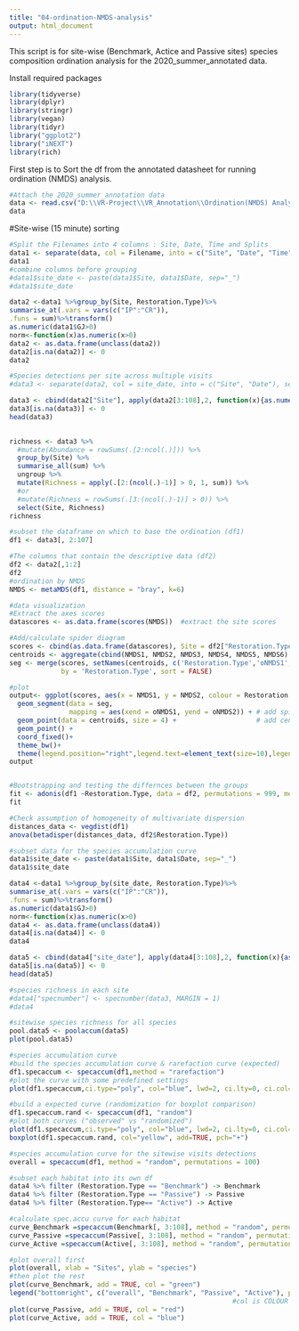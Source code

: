 ```yaml
---
title: "04-ordination-NMDS-analysis"
output: html_document
---
```


This script is for site-wise (Benchmark, Actice and Passive sites) species composition ordination analysis for the 2020_summer_annotated data.


Install required packages
```r
library(tidyverse)
library(dplyr)
library(stringr)
library(vegan)
library(tidyr)
library("ggplot2")
library("iNEXT")
library(rich)
```

First step is to Sort the df from the annotated datasheet for running ordination (NMDS) analysis.

```r
#Attach the 2020_summer_annotation data 
data <- read.csv("D:\\VR-Project\\VR_Annotation\\Ordination(NMDS) Analysis\\2020-summer-annotation-working document.csv")
data
```


#Site-wise (15 minute) sorting 
```r
#Split the Filenames into 4 columns : Site, Date, Time and Splits   
data1 <- separate(data, col = Filename, into = c("Site", "Date", "Time", "Splits"), sep = "_")
data1
#combine columns before grouping
#data1$site_date <- paste(data1$Site, data1$Date, sep="_")
#data1$site_date

```

```r

data2 <-data1 %>%group_by(Site, Restoration.Type)%>%
summarise_at(.vars = vars(c("IP":"CR")),
.funs = sum)%>%transform() 
as.numeric(data1$GJ>0)
norm<-function(x)as.numeric(x>0)
data2 <- as.data.frame(unclass(data2))
data2[is.na(data2)] <- 0
data2
```

```r
#Species detections per site across multiple visits
#data3 <- separate(data2, col = site_date, into = c("Site", "Date"), sep = "_")

data3 <- cbind(data2["Site"], apply(data2[3:108],2, function(x){as.numeric(x>0)}))
data3[is.na(data3)] <- 0
head(data3)
  
```

```r
richness <- data3 %>%
  #mutate(Abundance = rowSums(.[2:ncol(.)])) %>% 
  group_by(Site) %>% 
  summarise_all(sum) %>%
  ungroup %>% 
  mutate(Richness = apply(.[2:(ncol(.)-1)] > 0, 1, sum)) %>%
  #or
  #mutate(Richness = rowSums(.[3:(ncol(.)-1)] > 0)) %>%
  select(Site, Richness)
richness

```



```r
#subset the dataframe on which to base the ordination (df1)
df1 <- data3[, 2:107]

#The columns that contain the descriptive data (df2)
df2 <- data2[,1:2]
df2
#ordination by NMDS
NMDS <- metaMDS(df1, distance = "bray", k=6)

```



```r
#data visualization
#Extract the axes scores
datascores <- as.data.frame(scores(NMDS))  #extract the site scores

#Add/calculate spider diagram
scores <- cbind(as.data.frame(datascores), Site = df2["Restoration.Type"])
centroids <- aggregate(cbind(NMDS1, NMDS2, NMDS3, NMDS4, NMDS5, NMDS6) ~ Restoration.Type, data = scores, FUN = mean)
seg <- merge(scores, setNames(centroids, c('Restoration.Type','oNMDS1','oNMDS2')),
             by = 'Restoration.Type', sort = FALSE)

```


```r
#plot
output<- ggplot(scores, aes(x = NMDS1, y = NMDS2, colour = Restoration.Type)) +
  geom_segment(data = seg,
               mapping = aes(xend = oNMDS1, yend = oNMDS2)) + # add spiders
  geom_point(data = centroids, size = 4) +                    # add centroids
  geom_point() +                                              
  coord_fixed()+                                              
  theme_bw()+ 
  theme(legend.position="right",legend.text=element_text(size=10),legend.direction='vertical')
output



```

```r
#Bootstrapping and testing the differnces between the groups
fit <- adonis(df1 ~Restoration.Type, data = df2, permutations = 999, method = "bray")
fit

```

```r
#Check assumption of homogeneity of multivariate dispersion
distances_data <- vegdist(df1)
anova(betadisper(distances_data, df2$Restoration.Type))

```

```r
#subset data for the species accumulation curve
data1$site_date <- paste(data1$Site, data1$Date, sep="_")
data1$site_date

data4 <-data1 %>%group_by(site_date, Restoration.Type)%>%
summarise_at(.vars = vars(c("IP":"CR")),
.funs = sum)%>%transform() 
as.numeric(data1$GJ>0)
norm<-function(x)as.numeric(x>0)
data4 <- as.data.frame(unclass(data4))
data4[is.na(data4)] <- 0
data4

data5 <- cbind(data4["site_date"], apply(data4[3:108],2, function(x){as.numeric(x>0)}))
data5[is.na(data5)] <- 0
head(data5)

```

```r
#species richness in each site 
#data4["specnumber"] <- specnumber(data3, MARGIN = 1)
#data4
```



```r
#sitewise species richness for all species
pool.data5 <- poolaccum(data5)
plot(pool.data5)

```

```r
#species accumulation curve
#build the species accumulation curve & rarefaction curve (expected)
df1.specaccum <- specaccum(df1,method = "rarefaction")
#plot the curve with some predefined settings
plot(df1.specaccum,ci.type="poly", col="blue", lwd=2, ci.lty=0, ci.col="lightblue")

#build a expected curve (randomization for boxplot comparison)
df1.specaccum.rand <- specaccum(df1, "random")
#plot both curves ("observed" vs "randomized")
plot(df1.specaccum,ci.type="poly", col="blue", lwd=2, ci.lty=0, ci.col="lightblue")
boxplot(df1.specaccum.rand, col="yellow", add=TRUE, pch="+")

```

```r
#species accumulation curve for the sitewise visits detections
overall = specaccum(df1, method = "random", permutations = 100)

#subset each habitat into its own df
data4 %>% filter (Restoration.Type == "Benchmark") -> Benchmark
data4 %>% filter (Restoration.Type == "Passive") -> Passive
data4 %>% filter (Restoration.Type== "Active") -> Active

#calculate spec.accu curve for each habitat
curve_Benchmark =specaccum(Benchmark[, 3:108], method = "random", permutations = 100)
curve_Passive =specaccum(Passive[, 3:108], method = "random", permutations = 100)
curve_Active =specaccum(Active[, 3:108], method = "random", permutations = 100)

#plot overall first
plot(overall, xlab = "Sites", ylab = "species")
#then plot the rest
plot(curve_Benchmark, add = TRUE, col = "green")
legend("bottomright", c("overall", "Benchmark", "Passive", "Active"), pch = c(19,19,19), col= c("black","green","red", "blue"))
                                                        #col is COLOUR setting, so change it to something else if you want
plot(curve_Passive, add = TRUE, col = "red")
plot(curve_Active, add = TRUE, col = "blue")

```



```r


```



```r

```

   



```r

```


```r



```



```r



```




```r



```




```r



```



```r


```








                
                
                
                
                
                
                
                
                
                
                
                
                

